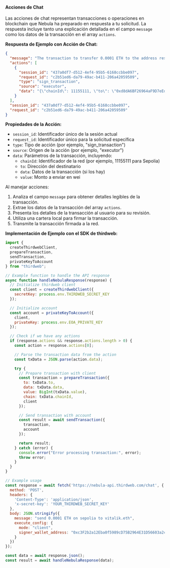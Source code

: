 
<EndpointMetadata />

#### Acciones de Chat

Las acciones de chat representan transacciones o operaciones en blockchain que Nebula ha preparado en respuesta a tu solicitud. La respuesta incluye tanto una explicación detallada en el campo `message` como los datos de la transacción en el array `actions`.

**Respuesta de Ejemplo con Acción de Chat:**
```json
{
  "message": "The transaction to transfer 0.0001 ETH to the address resolved from the ENS name `vitalik.eth` (which is `0xd8dA6BF26964aF9D7eEd9e03E53415D37aA96045`) is set up successfully. The simulation indicates that the transaction is likely to succeed.\n\nPlease proceed by signing and confirming the transaction.",
  "actions": [
    {
      "session_id": "437a0df7-d512-4ef4-95b5-6168ccbbe097",
      "request_id": "c2b51ed6-da79-49ac-b411-206a42059509",
      "type": "sign_transaction",
      "source": "executor",
      "data": "{\"chainId\": 11155111, \"to\": \"0xd8dA6BF26964aF9D7eEd9e03E53415D37aA96045\", \"data\": \"0x\", \"value\": \"0x5af3107a4000\"}"
    }
  ],
  "session_id": "437a0df7-d512-4ef4-95b5-6168ccbbe097",
  "request_id": "c2b51ed6-da79-49ac-b411-206a42059509"
}
```

**Propiedades de la Acción:**
- `session_id`: Identificador único de la sesión actual
- `request_id`: Identificador único para la solicitud específica
- `type`: Tipo de acción (por ejemplo, "sign_transaction")
- `source`: Origen de la acción (por ejemplo, "executor")
- `data`: Parámetros de la transacción, incluyendo:
  - `chainId`: Identificador de la red (por ejemplo, 11155111 para Sepolia)
  - `to`: Dirección del destinatario
  - `data`: Datos de la transacción (si los hay)
  - `value`: Monto a enviar en wei

Al manejar acciones:
1. Analiza el campo `message` para obtener detalles legibles de la transacción.
2. Extrae los datos de la transacción del array `actions`.
3. Presenta los detalles de la transacción al usuario para su revisión.
4. Utiliza una cartera local para firmar la transacción.
5. Transmite la transacción firmada a la red.

**Implementación de Ejemplo con el SDK de thirdweb:**

```javascript
import {
  createThirdwebClient,
  prepareTransaction,
  sendTransaction,
  privateKeyToAccount
} from "thirdweb";

// Example function to handle the API response
async function handleNebulaResponse(response) {
  // Initialize thirdweb client
  const client = createThirdwebClient({
    secretKey: process.env.THIRDWEB_SECRET_KEY
  });

  // Initialize account
  const account = privateKeyToAccount({
    client,
    privateKey: process.env.EOA_PRIVATE_KEY
  });

  // Check if we have any actions
  if (response.actions && response.actions.length > 0) {
    const action = response.actions[0];

    // Parse the transaction data from the action
    const txData = JSON.parse(action.data);

    try {
      // Prepare transaction with client
      const transaction = prepareTransaction({
        to: txData.to,
        data: txData.data,
        value: BigInt(txData.value),
        chain: txData.chainId,
        client
      });

      // Send transaction with account
      const result = await sendTransaction({
        transaction,
        account
      });

      return result;
    } catch (error) {
      console.error("Error processing transaction:", error);
      throw error;
    }
  }
}

// Example usage
const response = await fetch('https://nebula-api.thirdweb.com/chat', {
  method: 'POST',
  headers: {
    'Content-Type': 'application/json',
    'x-secret-key': 'YOUR_THIRDWEB_SECRET_KEY'
  },
  body: JSON.stringify({
    message: "send 0.0001 ETH on sepolia to vitalik.eth",
    execute_config: {
      mode: "client",
      signer_wallet_address: "0xc3F2b2a12Eba0f5989cD75B2964E31D56603a2cE"
    }
  })
});

const data = await response.json();
const result = await handleNebulaResponse(data);
```
